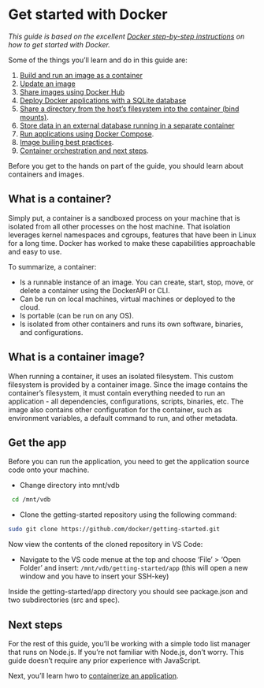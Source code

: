 # Get started with Docker

*This guide is based on the excellent [Docker step-by-step instructions](https://docs.docker.com/get-started/) on how to get started with Docker.* 

Some of the things you’ll learn and do in this guide are:

1. [Build and run an image as a container](docker-start-containerize.qmd)
2. [Update an image](docker-start-update.qmd)
3. [Share images using Docker Hub](docker-start-share.qmd)
4. [Deploy Docker applications with a SQLite database](docker-start-persist.qmd)
5. [Share a directory from the host’s filesystem into the container (bind mounts)](docker-start-bind-mounts.qmd).
5. [Store data in an external database running in a separate container](docker-start-multi-container.qmd)
6. [Run applications using Docker Compose](docker-start-compose.qmd).
7. [Image builing best practices](docker-start-best-practices.qmd).
8. [Container orchestration and next steps](docker-start-next.qmd).

Before you get to the hands on part of the guide, you should learn about containers and images.

## What is a container?

Simply put, a container is a sandboxed process on your machine that is isolated from all other processes on the host machine. That isolation leverages kernel namespaces and cgroups, features that have been in Linux for a long time. Docker has worked to make these capabilities approachable and easy to use. 

To summarize, a container:

- Is a runnable instance of an image. You can create, start, stop, move, or delete a container using the DockerAPI or CLI.
- Can be run on local machines, virtual machines or deployed to the cloud.
- Is portable (can be run on any OS).
- Is isolated from other containers and runs its own software, binaries, and configurations.

## What is a container image?

When running a container, it uses an isolated filesystem. This custom filesystem is provided by a container image. Since the image contains the container’s filesystem, it must contain everything needed to run an application - all dependencies, configurations, scripts, binaries, etc. The image also contains other configuration for the container, such as environment variables, a default command to run, and other metadata.


## Get the app

Before you can run the application, you need to get the application source code onto your machine.

- Change directory into mnt/vdb

```bash
 cd /mnt/vdb
```

- Clone the getting-started repository using the following command:

```bash
sudo git clone https://github.com/docker/getting-started.git
```

Now view the contents of the cloned repository in VS Code:

- Navigate to the VS code menue at the top and choose 'File' > 'Open Folder' and insert: `/mnt/vdb/getting-started/app` (this will open a new window and you have to insert your SSH-key) 

Inside the getting-started/app directory you should see package.json and two subdirectories (src and spec).


## Next steps

For the rest of this guide, you’ll be working with a simple todo list manager that runs on Node.js. If you’re not familiar with Node.js, don’t worry. This guide doesn’t require any prior experience with JavaScript.

Next, you'll learn hwo to [containerize an application](docker-start-containerize.qmd).
